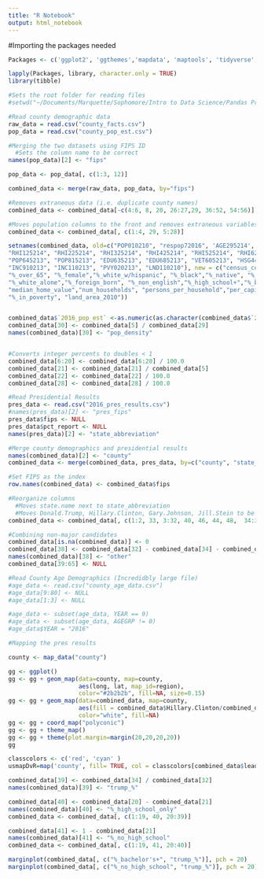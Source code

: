 ---
title: "R Notebook"
output: html_notebook
---



#Importing the packages needed 
```{r}
Packages <- c('ggplot2', 'ggthemes','mapdata', 'maptools', 'tidyverse', 'VIM' , 'viridis')

lapply(Packages, library, character.only = TRUE)
library(tibble)

```
```{r}
#Sets the root folder for reading files
#setwd("~/Documents/Marquette/Sophomore/Intro to Data Science/Pandas Project/")

#Read county demographic data
raw_data = read.csv("county_facts.csv")
pop_data = read.csv("county_pop_est.csv")
```

```{r}
#Merging the two datasets using FIPS ID
  #Sets the column name to be correct
names(pop_data)[2] <- "fips"

pop_data <- pop_data[, c(1:3, 12)]

combined_data <- merge(raw_data, pop_data, by="fips")

#Removes extraneous data (i.e. duplicate county names)
combined_data <- combined_data[-c(4:6, 8, 20, 26:27,29, 36:52, 54:56)]

#Moves population columns to the front and removes extraneous variables
combined_data <- combined_data[, c(1:4, 29, 5:28)]

setnames(combined_data, old=c("POP010210", "respop72016", 'AGE295214', "AGE775214", "SEX255214",
"RHI125214", "RHI225214", "RHI325214", "RHI425214", "RHI525214", "RHI625214", "RHI725214", "RHI825214",   
"POP645213", "POP815213", "EDU635213", "EDU685213", "VET605213", "HSG445213", "HSG495213", "HSD410213","HSD310213", 
"INC910213", "INC110213", "PVY020213", "LND110210"), new = c("census_count_2010", "2016_pop_est", "%_under_18",
"%_over_65", "%_female","%_white_w/hispanic", "%_black","%_native", "%_asian","%_polynesian","%_2+_races", "%_hispanic",
"%_white_alone","%_foreign_born", "%_non_english","%_high_school+","%_bachelors+","%_veterans", "%_homeowners", 
"median_home_value","num_households", "persons_per_household","per_capita_income","median_household_income",
"%_in_poverty", "land_area_2010"))


combined_data$`2016_pop_est` <-as.numeric(as.character(combined_data$`2016_pop_est`))
combined_data[30] <- combined_data[5] / combined_data[29]
names(combined_data)[30] <- "pop_density"


#Converts integer percents to doubles < 1
combined_data[6:20] <- combined_data[6:20] / 100.0
combined_data[21] <- combined_data[21] / combined_data[5]
combined_data[22] <- combined_data[22] / 100.0
combined_data[28] <- combined_data[28] / 100.0

```

```{r}

#Read Presidential Results
pres_data <- read.csv("2016_pres_results.csv")
#names(pres_data)[2] <- "pres_fips"
pres_data$fips <- NULL
pres_data$pct_report <- NULL
names(pres_data)[2] <- "state_abbreviation"

#Merge county demographics and presidential results
names(combined_data)[2] <- "county"
combined_data <- merge(combined_data, pres_data, by=c("county", "state_abbreviation"))

#Set FIPS as the index
row.names(combined_data) <- combined_data$fips

#Reorganize columns
  #Moves state.name next to state_abbreviation
  #Moves Donald.Trump, Hillary.Clinton, Gary.Johnson, Jill.Stein to be the first candidates listed
combined_data <- combined_data[, c(1:2, 33, 3:32, 40, 46, 44, 48,  34:39, 41:43, 45, 47, 49:65)]

#Combining non-major candidates
combined_data[is.na(combined_data)] <- 0
combined_data[38] <- combined_data[32] - combined_data[34] - combined_data[35] - combined_data[36] - combined_data[37]
names(combined_data)[38] <- "other"
combined_data[39:65] <- NULL

#Read County Age Demographics (Incredidbly large file)
#age_data <- read.csv("county_age_data.csv")
#age_data[9:80] <- NULL
#age_data[1:3] <- NULL

#age_data <- subset(age_data, YEAR == 9)
#age_data <- subset(age_data, AGEGRP != 0)
#age_data$YEAR = "2016"

#Mapping the pres results
```

```{r}
county <- map_data("county")

gg <- ggplot()
gg <- gg + geom_map(data=county, map=county,
                    aes(long, lat, map_id=region),
                    color="#2b2b2b", fill=NA, size=0.15)
gg <- gg + geom_map(data=combined_data, map=county,
                    aes(fill = combined_data$Hillary.Clinton/combined_data$total_votes, map_id=fips),
                    color="white", fill=NA)
gg <- gg + coord_map("polyconic")
gg <- gg + theme_map()
gg <- gg + theme(plot.margin=margin(20,20,20,20))
gg

classcolors <- c('red', 'cyan' )
usmapDvR=map('county', fill= TRUE, col = classcolors[combined_data$lead], resolution = 0) 

combined_data[39] <- combined_data[34] / combined_data[32]
names(combined_data)[39] <- "trump_%"

combined_data[40] <- combined_data[20] - combined_data[21]
names(combined_data)[40] <- "%_high_school_only"
combined_data <- combined_data[, c(1:19, 40, 20:39)]

combined_data[41] <- 1 - combined_data[21]
names(combined_data)[41] <- "%_no_high_school"
combined_data <- combined_data[, c(1:19, 41, 20:40)]

marginplot(combined_data[, c("%_bachelor's+", "trump_%")], pch = 20)
marginplot(combined_data[, c("%_no_high_school", "trump_%")], pch = 20)

```


